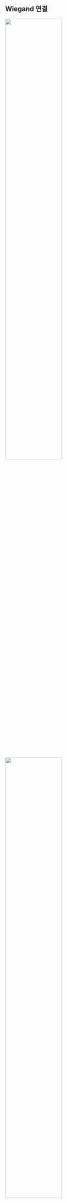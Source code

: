 ## Wiegand 연결

<Include product='corestation_20,doorinterface'><Image src='/img/device/installation-wiegand-in-connection-cs20.png' width='60%' className='none' /></Include>

<Include product='corestation_40'><Image src='/img/device/installation-wiegand-in-connection-cs40.png' width='60%' className='none' /></Include>

<Include product='doormodule'>

Wiegand 장치를 연결하여 사용할 경우 DM-20과 12 V, 3.1 A 전원을 연결하세요.

<Image src='/img/device/installation-wiegand-in-connection-dm20.png' width='60%' className='none' />

:::info

제품에 Wiegand 장치를 연결하면 12 V, 최대 1.5 A의 전원을 사용할 수 있습니다. WIEGAND 0에 1.0 A가 필요한 장치를 연결하면 WIEGAND 1에서는 500 mA만 사용할 수 있습니다.

:::

</Include>

<Include product='biostation_3,bioentry_w3,biostation_2a,facestation_2,bioentry_w2'>

Wiegand 입력 장치로 사용

<Include product='biostation_3'><Image src='/img/device/installation-wiegand-in-connection-bs3.png' width='60%' className='none' /></Include>

<Include product='bioentry_w3'><Image src='/img/device/installation-wiegand-in-connection-bew3.png' width='45%' className='none' /></Include>

<Include product='biostation_2a'><Image src='/img/device/installation-wiegand-in-connection-bs2a.png' width='60%' className='none' /></Include>

<Include product='facestation_2'><Image src='/img/device/installation-wiegand-in-connection-fs2.png' width='55%' className='none' /></Include>

<Include product='bioentry_w2'><Image src='/img/device/installation-wiegand-in-connection-bew2.png' width='40%' className='none' /></Include>

Wiegand 출력 장치로 사용

<Include product='biostation_3'><Image src='/img/device/installation-wiegand-out-connection-bs3.png' width='60%' className='none' /></Include>

<Include product='bioentry_w3'><Image src='/img/device/installation-wiegand-out-connection-bew3.png' width='45%' className='none' /></Include>

<Include product='biostation_2a'><Image src='/img/device/installation-wiegand-out-connection-bs2a.png' width='60%' className='none' /></Include>

<Include product='facestation_2'><Image src='/img/device/installation-wiegand-out-connection-fs2.png' width='55%' className='none' /></Include>

<Include product='bioentry_w2'><Image src='/img/device/installation-wiegand-out-connection-bew2.png' width='40%' className='none' /></Include>

</Include>

<Include product='facestation_f2,biolite_n2,xstation_2,bioentry_p2'>

Wiegand 입력 또는 출력 장치로 사용

<Include product='facestation_f2'><Image src='/img/device/installation-wiegand-in-out-connection-fsf2.png' width='60%' className='none' /></Include>

<Include product='biolite_n2'><Image src='/img/device/installation-wiegand-inout-connection-bln2.png' width='50%' className='none' /></Include>

<Include product='xstation_2'><Image src='/img/device/installation-wiegand-inout-connection-xs2.png' width='55%' className='none' /></Include>

<Include product='bioentry_p2'><Image src='/img/device/installation-wiegand-inout-connection-bep2.png' width='65%' className='none' /></Include>

</Include>